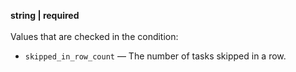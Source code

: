 **string \| required**<br/><br/>Values that are checked in the condition:

- `skipped_in_row_count` — The number of tasks skipped in a row.